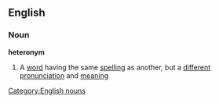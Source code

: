 ==English==

===Noun===
{{wikipedia}}

{{nyms}}
'''heteronym'''
#A [[word]] having the same [[spelling]] as another, but a [[different]] [[pronunciation]] and [[meaning]]
[[Category:English nouns]]